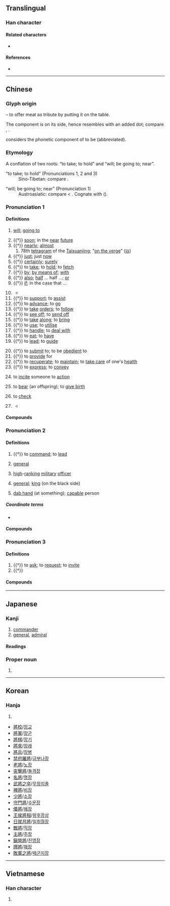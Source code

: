 {{also|将}}
{{character info/new}}
==Translingual==
{{ja-forms|[[将]]|[[将]]|將}}

===Han character===
{{Han char|rn=41|rad=寸|as=08|sn=11|four=27242|canj=VMBDI|ids=⿰爿⿱⿴𠂊⺀寸(GHJK),⿰爿⿱⿴𠂊冫寸(T),⿰爿⿱⿳丿⺀丿寸(V)}}

====Related characters====
* {{l|mul|将}}

====References====
* {{Han ref|kx=0294.160|dkj=07438|dj=0583.040|hdz=42375.100|uh=5C07|ud=23559|bh=B14E|bd=45390}}

----

==Chinese==
{{zh-forms|s=将|alt=将,𢪇,𢪽,𤕭,}}

===Glyph origin===
{{Han etym}}
{{Han compound|爿|肉|alt2=⺼|t1=bed; small table|t2=meat|寸|t3=hand|ls=psc|c1=p|c2=s|c3=s}} – to offer meat as tribute by putting it on the table.

The {{lang|zh|⺼}} component is on its side, hence resembles {{zh-l|*夕}} with an added dot; compare {{zh-l|*祭}}, {{zh-l|*然}}.

''{{w|Shuowen}}'' considers the phonetic component of {{lang|zh|將}} to be {{och-l|醬|sauce}} (abbreviated).

===Etymology===
A conflation of two roots: “to take; to hold” and “will; be going to; near”.

; “to take; to hold” (Pronunciations 1, 2 and 3)
: Sino-Tibetan: compare {{cog|bo|འཆང||to hold, to keep, to carry}}.

; “will; be going to; near” (Pronunciation 1)
: Austroasiatic: compare {{cog|km|ចង់||to want, to wish; to approach, to draw near; about to (do something), on the point of}} < {{cog|mkh-okm|caṅa||to wish, to want}}. Cognate with {{och-l|且|about to; on the point of; moreover; also}} ({{zh-ref|Wu, 2015}}).

===Pronunciation 1===
{{zh-pron
|m=jiāng
|m-s=
|c=zoeng1
|c-t=
|g=
|h=pfs=chiông
|j=
|mb=cióng
|md=ciŏng
|mn=qz,tw,xm:chiong/zz:chiang
|mn-t=ziang1
|w=1jian
|x=
|mc=1
|oc=1,1
|cat=v,part,adv,con
}}

====Definitions====
{{zh-hanzi}}

# [[will]]; [[going to]]
#: {{zh-x|將來|future [lit. '''will''' come]}}
#: {{zh-x|人類 將 滅絕 嗎？|'''Will''' humans go extinct?}}
#: {{zh-x|吳 之 將 亡，賢 愚 所 知，非 今日 也。|Wu '''will''' perish '''soon'''; this is known by the fools and by the wise; it is not today.|ref=Sanguozhi}}
# {{†}} [[soon]]; in the [[near]] [[future]]
# {{†}} [[nearly]]; [[almost]]
## 78th [[tetragram]] of the [[Taixuanjing]]; "[[on the verge]]" ([[𝍓]])
# {{†}} [[just]]; just [[now]]
# {{†}} [[certainly]]; [[surely]]
# {{†}} to [[take]]; to [[hold]]; to [[fetch]]
# {{†}} [[by]]; [[by means of]]; [[with]]
# {{†}} [[also]]; [[half]] ... half ...; [[or]]
# {{†}} [[if]]; in the case that ...
# {{n-g|Particle introducing the object of the verb, used in the same fashion as {{zh-l|*把}} but more formal.}}
#: {{zh-x|將 飯 做 好|to make the food ready}}
#: {{zh-x|將 醫生 請 來|to send for a doctor}}
#* {{zh-x|恨{hūn} 你 絕情 將{chiong} 阮{gún} 放{pàng}|I resented that you heartlessly let me go|ref={{w2|zh|黃敏}} (lyricist), {{lang|zh|碎心戀}}|MN}}
# {{†}} to [[support]]; to [[assist]]
# {{†}} to [[advance]]; to [[go]]
# {{†}} to [[take]] [[orders]]; to [[follow]]
# {{†}} to [[see off]]; to [[send off]]
# {{†}} to [[take]] [[along]]; to [[bring]]
# {{†}} to [[use]]; to [[utilise]]
# {{†}} to [[handle]]; to [[deal with]]
# {{†}} to [[eat]]; to [[have]]
# {{†}} to [[lead]]; to [[guide]]
#: {{zh-x|將軍|military general}}
# {{†}} to [[submit]] to; to be [[obedient]] to
# {{†}} to [[provide]] for
# {{†}} to [[recuperate]]; to [[maintain]]; to [[take care]] of one's [[health]]
# {{†}} to [[express]]; to [[convey]]
# {{lb|zh|dialectal}} to [[incite]] someone to [[action]]
# {{lb|zh|dialectal|of animals}} to [[bear]] (an offspring); to [[give birth]]
# {{lb|zh|chess}} to [[check]]
#: {{zh-x|將死|to checkmate}}
# {{lb|zh|obsolete|or|dialectal}} {{n-g|Particle placed after the verb and before a resultative phrase ({{zh-l|*進來}}, {{zh-l|*起來}}, {{zh-l|*進去}} etc.).}}
#: {{zh-x|走 將 出來|to walk out}}
#: {{zh-x|唱 將 起來|to start to sing}}
#* {{zh-x|ref=''c.'' '''1330 - 1400:''' {{w|Luo Guanzhong}}, ''{{w|Romance of the Three Kingdoms}}, Chapter 1'' ([[:zh:s:三國演義/第001回|三國演義/第001回]])|方 陞 座，殿 角 狂風 驟 起，只 見 一 條 大 青 蛇，從 梁 上 飛 將 下來，蟠 於 椅 上。|He was just climbing onto his throne when a gust of wind suddenly arose out of the corner of the hall, and they spotted a big green snake fly down from the rafters, and coil up on the seat.|WVC}}

====Compounds====
{{zh-der|將本圖利|將才|將錯就錯|將計就計|將將|將近|將軍|將息|將心比心|將信將疑|將養|將要|不將|將來|將機就機|將機就計|反將|將功折罪|將功折過|將功補過|將功贖罪|將勤補拙|即將|國將不國|夜漏將傳|大廈將傾|將事|將仕郎|將仲子|將作大匠|將假作真|將假當真|將出|將匠|將命|將就|將本求利|望眼將穿|無將大車|日就月將|捋臂將拳|方將|恩將仇報|陰陽不將|將愛|將攝|將晚|將次|將進酒|干將莫邪|扶將|將臨期|將毋|將為|將無|將無同|將食|玉山將崩|草率將事|將養|將艾|將蝦釣鱉|將謂|將護|將身|計將安出|將雛|將離|將順|我將|相將|行將|行將就木|輸將}}

===Pronunciation 2===
{{zh-pron
|m=jiàng
|c=zoeng3
|h=pfs=chiong
|md=cióng
|mn=qz,tw,xm:chiòng/twvk,zz:chiàng
|mn-t=ziang3
|w=2jian
|mc=2
|oc=2,2
|cat=v,n
}}

====Definitions====
{{zh-hanzi}}

# {{†}} to [[command]]; to [[lead]]
# {{lb|zh|military}} [[general]]
# [[high]]-[[rank]]ing [[military]] [[officer]]
# {{lb|zh|Chinese chess}} [[general]]; [[king]] (on the black side)
# {{lb|zh|figurative}} [[dab hand]] (at something); [[capable]] person

=====Coordinate terms=====
* {{list:Chinese chess pieces/zh}}

====Compounds====
{{zh-der|將才|將官|將領|將令|將門|將士|將帥|將校|上將|中將|主將|使羊將狼|偏將|健將|儒將|八家將|兵不由將|兵多將廣|兵少將微|兵強將勇|兵強將盛|兵微將寡|兵敗將亡|兵精將勇|兵荒將亂|麻將|點將|損軍折將|損兵折將|損將折兵|老將|大將|調兵遣將|謀臣武將|謀臣猛將|走馬換將|軍多將廣|挾人捉將|捉將挾人|敗兵折將|敗將殘兵|敗軍之將|敗軍折將|斬將奪旗|斬將搴旗|拘神遣將|拜將封侯|副將|勇將|反將計|名將|准將|出入將相|出將入相|別將|楊家將|武將|殘兵敗將|殘軍敗將|參將|呼家將|哼哈二將|執旗將|天將|女將|客將司|家將|宿將|宿將舊卒|寡將|將令|將佐|將傍|將兵|將兵長史|將印|將吏|王侯將相|登壇拜將|登臺拜將|百將傳|點兵派將|點將錄|龍城飛將|龜蛇二將|覆軍殺將|過關斬將|遣兵調將|精兵猛將|將將|將相|將相和|將相器|將相雙權|搴旗取將|收軍點將|梟將|韓信將兵|爪牙之將|良將賢相|殺妻求將|築壇拜將|戰將|驍將|愛將|悍將|將帶|將弁|將指|將星|將略|小將|良將|猛將|牙將|將遇良才|激將|激將法|將銳兵驍|幹將|馬將|馬將牌|將門|福將|虎將|蝦兵蟹將|裨將|邊將|部將|闖將|降將|雄將|飛將}}

===Pronunciation 3===
{{zh-pron
|m=qiāng
|c=coeng1
|cat=v
}}

====Definitions====
{{zh-hanzi}}

# {{†}} to [[ask]]; to [[request]]; to [[invite]]
# {{†}} {{zh-used in|將將}}

====Compounds====
{{zh-der|fold=1|將伯|將伯之助|將將}}

{{zh-cat|Elementary}}

----

==Japanese==
{{ja-kanji forms|将|將}}

===Kanji===
{{ja-kanji|grade=|rs=寸08|shin=将}}

# [[commander]]
# [[general]], [[admiral]]

====Readings====
{{ja-readings
|goon=そう<さう
|kanon=しょう<しやう
|kun=ひきい-る<ひきゐ-る, もっ-て, はた-, まさ-に
|nanori=すすむ, まさし, まさる
}}

===Proper noun===
{{ja-pos|proper|まさる|shin=将}}

# {{given name|male|lang=ja|sort=まさる}}

----

==Korean==

===Hanja===
{{ko-hanja|hangeul=장}}

# {{defn|lang=ko|sort=寸08}}

* [[將校]]/[[장교]]
* [[將軍]]/[[장군]]
* [[將棋]]/[[장기]]
* [[將來]]/[[장래]]
* [[將兵]]/[[장병]]
* [[禁府羅將]]/[[금부나장]]
* [[老將]]/[[노장]]
* [[突擊將]]/[[돌격장]]
* [[名將]]/[[명장]]
* [[武將之卒]]/[[무장지졸]]
* [[裨將]]/[[비장]]
* [[少將]]/[[소장]]
* [[守門將]]/[[수문장]]
* [[倭將]]/[[왜장]]
* [[王侯將相]]/[[왕후장상]]
* [[日就月將]]/[[일취월장]]
* [[敵將]]/[[적장]]
* [[主將]]/[[주장]]
* [[鎭營將]]/[[진영장]]
* [[牌將]]/[[패장]]
* [[敗軍之將]]/[[패군지장]]

----

==Vietnamese==

===Han character===
{{vi-hantu|[[tướng]], [[tương]]|rs=寸08}}

# {{defn|lang=vi|sort=寸08}}